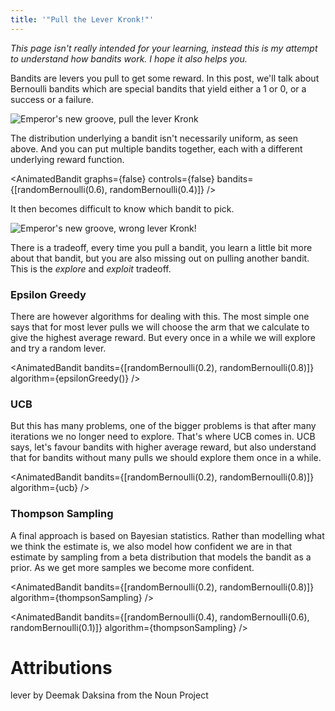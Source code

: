 ```yaml
---
title: '"Pull the Lever Kronk!"'
---
```



_This page isn't really intended for your learning, instead this is my attempt to understand how bandits work. I hope it also helps you._

Bandits are levers you pull to get some reward. In this post, we'll talk about Bernoulli bandits which are special bandits that yield either a 1 or 0, or a success or a failure.

![Emperor's new groove, pull the lever Kronk](https://media.giphy.com/media/14rfBl2RMAHtCM/giphy.gif)

<AnimatedBandit
  graphs={false}
  history={false}
  pullLots={false}
  controls={false}
  bandits={[randomBernoulli(0.8)]}
/>

The distribution underlying a bandit isn't necessarily uniform, as seen above. And you can put multiple bandits together, each with a different underlying reward function.

<AnimatedBandit
  graphs={false}
  controls={false}
  bandits={[randomBernoulli(0.6), randomBernoulli(0.4)]}
/>

It then becomes difficult to know which bandit to pick.

![Emperor's new groove, wrong lever Kronk!](https://media.giphy.com/media/11Pl7vl0Feh2Cc/giphy.gif)

There is a tradeoff, every time you pull a bandit, you learn a little bit more about that bandit, but you are also missing out on pulling another bandit. This is the _explore_ and _exploit_ tradeoff.

### Epsilon Greedy

There are however algorithms for dealing with this. The most simple one says that for most lever pulls we will choose the arm that we calculate to give the highest average reward. But every once in a while we will explore and try a random lever.

<AnimatedBandit
  bandits={[randomBernoulli(0.2), randomBernoulli(0.8)]}
  algorithm={epsilonGreedy()}
/>

### UCB

But this has many problems, one of the bigger problems is that after many iterations we no longer need to explore. That's where UCB comes in. UCB says, let's favour bandits with higher average reward, but also understand that for bandits without many pulls we should explore them once in a while.

<AnimatedBandit
  bandits={[randomBernoulli(0.2), randomBernoulli(0.8)]}
  algorithm={ucb}
/>

### Thompson Sampling

A final approach is based on Bayesian statistics. Rather than modelling what we think the estimate is, we also model how confident we are in that estimate by sampling from a beta distribution that models the bandit as a prior. As we get more samples we become more confident.

<AnimatedBandit
  bandits={[randomBernoulli(0.2), randomBernoulli(0.8)]}
  algorithm={thompsonSampling}
/>

<AnimatedBandit
  bandits={[randomBernoulli(0.4), randomBernoulli(0.6), randomBernoulli(0.1)]}
  algorithm={thompsonSampling}
/>

# Attributions

lever by Deemak Daksina from the Noun Project
